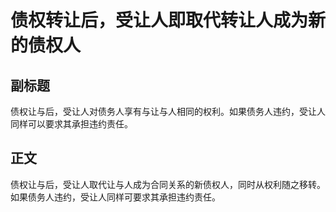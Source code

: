 # 债权转让后，受让人即取代转让人成为新的债权人
## 副标题
债权让与后，受让人对债务人享有与让与人相同的权利。如果债务人违约，受让人同样可以要求其承担违约责任。
## 正文
债权让与后，受让人取代让与人成为合同关系的新债权人，同时从权利随之移转。如果债务人违约，受让人同样可要求其承担违约责任。
